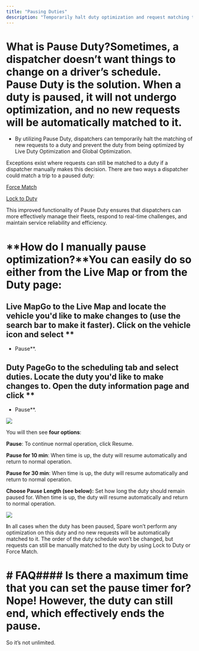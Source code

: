```yaml
---
title: "Pausing Duties"
description: "Temporarily halt duty optimization and request matching to maintain driver schedules"
---
```


# What is Pause Duty?Sometimes, a dispatcher doesn’t want things to change on a driver’s schedule. Pause Duty is the solution. **When a duty is paused, it will not undergo optimization, and no new requests will be automatically matched to it.**

- By utilizing Pause Duty, dispatchers can temporarily halt the matching of new requests to a duty and prevent the duty from being optimized by Live Duty Optimization and Global Optimization.

Exceptions exist where requests can still be matched to a duty if a dispatcher manually makes this decision. There are two ways a dispatcher could match a trip to a paused duty:

[Force Match](https://help.sparelabs.com/en/articles/8967377-moving-a-trip-request-to-a-new-duty)

[Lock to Duty](https://help.sparelabs.com/en/articles/8967377-moving-a-trip-request-to-a-new-duty#h_ab99a049c5)

This improved functionality of Pause Duty ensures that dispatchers can more effectively manage their fleets, respond to real-time challenges, and maintain service reliability and efficiency.

# **How do I manually pause optimization?**You can easily do so either from the Live Map or from the Duty page:

## **Live Map**Go to the Live Map and locate the vehicle you'd like to make changes to (use the search bar to make it faster). Click on the vehicle icon and select **

- Pause**.

## **Duty Page**Go to the scheduling tab and select duties. Locate the duty you'd like to make changes to. Open the duty information page and click **

- Pause**.

![](https://spare-74fa64f80617.intercom-attachments-1.com/i/o/965759525/d80fa76c058ad6b54210516a/sjsS_690ECbAUzWppGR0geoeGmA73nzluA.png?expires=1753820100&signature=5809861c67626799c4dcecb3da49cb022d3aaea4d22ece8403e69c0c57f30573&req=fSYiEcx3mINaFb4f3HP0gOg7ngglJh2XbaPH3dce2zpGriRQgmEpz4hXrmRc%0AG74%3D%0A)

You will then see **four options**:

**Pause**: To continue normal operation, click Resume. 

**Pause for 10 min**: When time is up, the duty will resume automatically and return to normal operation.

**Pause for 30 min**: When time is up, the duty will resume automatically and return to normal operation.

**Choose Pause Length (see below):** Set how long the duty should remain paused for. When time is up, the duty will resume automatically and return to normal operation.

![](https://spare-74fa64f80617.intercom-attachments-1.com/i/o/965759528/deee407de059a03b70f63176/CH8YlhvNEb2U2ryefXdYnxLXNj_3ticktA.png?expires=1753820100&signature=1b79fe1218737924eb692ce00039feaac1fed340e73af48cb315092d82963b79&req=fSYiEcx3mINXFb4f3HP0gLDxplJvDQH61Q%2Fuj31qB0HSe2rLWkZzea832DzA%0A13A%3D%0A)

**I**n all cases when the duty has been paused, Spare won’t perform any optimization on this duty and no new requests will be automatically matched to it. The order of the duty schedule won’t be changed, but requests can still be manually matched to the duty by using Lock to Duty or Force Match.

# # FAQ#### Is there a maximum time that you can set the pause timer for?Nope! However, the duty can still end, which effectively ends the pause. 

So it’s not unlimited.
